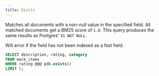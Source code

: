 ```yaml
---
title: Exists
---
```


Matches all documents with a non-null value in the specified field. All matched documents get a BM25 score of `1.0`.
This query produces the same results as Postgres' `IS NOT NULL`.

<Note>Will error if the field has not been indexed as a fast field.</Note>

```sql
SELECT description, rating, category
FROM mock_items
WHERE rating @@@ pdb.exists()
LIMIT 5;
```
